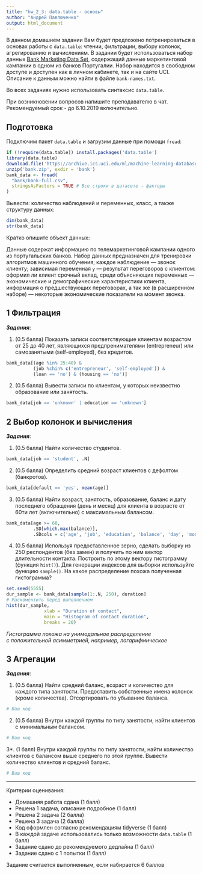 ```yaml
---
title: "hw_2_3: data.table - основы"
author: "Андрей Павлюченко"
output: html_document
---
```


В данном домашнем задании Вам будет предложено потренироваться в основах работы с `data.table`: чтении, фильтрации, выбору колонок, агрегированию и вычислениям. В задании будет использоваться набор данных [Bank Marketing Data Set ](https://archive.ics.uci.edu/ml/datasets/Bank+Marketing), содержащий данные маркетинговой кампании в одном из банков Португалии. Набор находится в свободном доступе и доступен как в личном кабинете, так и на сайте UCI. Описание к данным можно найти в файле `bank-names.txt`.

Во всех заданиях нужно использовать синтаксис `data.table`.

При возникновении вопросов напишите преподавателю в чат. Рекомендуемый срок - до 6.10.2019 включительно.

## Подготовка

Подключим пакет `data.table` и загрузим данные при помощи `fread`:

```r
if (!require(data.table)) install.packages('data.table')
library(data.table)
download.file('https://archive.ics.uci.edu/ml/machine-learning-databases/00222/bank.zip', destfile = 'bank.zip')
unzip('bank.zip', exdir = 'bank')
bank_data <- fread(
  "bank/bank-full.csv",
  stringsAsFactors = TRUE # Все строки в датасете — факторы
)
```

Вывести: количество наблюдений и переменных, класс, а также структуру данных:

```r
dim(bank_data)
str(bank_data)
```

Кратко опишите объект данных:

Данные содержат информацию по телемаркетинговой кампании одного из португальских банков. Набор данных предназначен для тренировки алгоритмов машинного обучения; каждое наблюдение — звонок клиенту; зависимая переменная `y` — результат переговоров с клиентом: оформил ли клиент срочный вклад, среди объясняющих переменных — экономические и демографические характеристики клиента, информация о предшествующих переговорах, а так же (в расширенном наборе) — некоторые экономические показатели на момент звонка.

## 1 Фильтрация

__*Задания*__: 

1. (0.5 балла) Показать записи соответствующие клиентам возрастом от 25 до 40 лет, являющихся предпренимателями (entrepreneur) или самозанятыми (self-employed), без кредитов.

```r
bank_data[(age %in% 25:40) &
          (job %chin% c('entrepreneur', 'self-employed')) &
          (loan == 'no') & (housing == 'no')]
```

2. (0.5 балла) Вывести записи по клиентам, у которых неизвестно образование или занятость.

```r
bank_data[job == 'unknown' | education == 'unknown']
```

## 2 Выбор колонок и вычисления

__*Задания*__: 

1. (0.5 балла) Найти количество студентов.

```r
bank_data[job == 'student', .N]
```

2. (0.5 балла) Определить средний возраст клиентов с дефолтом (банкротов). 

```r
bank_data[default == 'yes', mean(age)]
```

3. (0.5 балла) Найти возраст, занятость, образование, баланс и дату последнего обращения (день и месяц) для клиента в возрасте от 60ти лет (включительно) с максимальным балансом.

```r
bank_data[age >= 60,
          .SD[which.max(balance)],
          .SDcols = c('age', 'job', 'education', 'balance', 'day', 'month')]
```

4. (0.5 балла) Используя предоставленное зерно, сделать выборку из 250 респондентов (без замен) и получить по ним вектор длительности контакта. Построить по этому вектору гистограмму (функция `hist()`). Для генерации индексов для выборки используйте функцию `sample()`. На какое распределение похожа полученная гистограмма?

```r
set.seed(5555)
dur_sample <- bank_data[sample(1:.N, 250), duration]
# Раскоментить перед выполнением
hist(dur_sample,
              xlab = "Duration of contact",
              main = "Histogram of contact duration",
              breaks = 20)
```

*Гистограмма похожа на унимодальное распределение с положительной асимметрией, например, логарифмическое*

## 3 Агрегации

__*Задания*__: 

1. (0.5 балла) Найти средний баланс, возраст и количество для каждого типа занятости. Предоставить собственные имена колонок (кроме количества). Отсортировать по убыванию баланса.

```r
# Ваш код
```

2. (0.5 балла) Внутри каждой группы по типу занятости, найти клиентов с минимальным балансом.

```r
# Ваш код
```

3*. (1 балл) Внутри каждой группы по типу занятости, найти количество клиентов с балансом выше среднего по этой группе. Вывести количество клиентов и средний баланс.

```r
# Ваш код
```

___

Критерии оценивания:

 * Домашняя работа сдана (1 балл)
 * Решена 1 задача, описание подробное (1 балл)
 * Решена 2 задача (2 балла)
 * Решена 3 задача (2 балла)
 * Код оформлен согласно рекомендациям tidyverse (1 балл)
 * В каждой задаче использовались только возможности `data.table` (1 балл)
 * Задание сдано до рекомендуемого дедлайна (1 балл)
 * Задание сдано с 1 попытки (1 балл)
 
Задание считается выполненным, если набирается 6 баллов